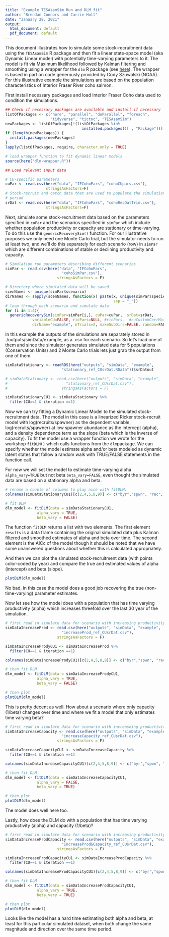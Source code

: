 ```yaml
---
title: "Example TESAsamSim Run and DLM fit"
author: "Brendan Connors and Carrie Holt"
date: "January 28, 2021"
output:
  html_document: default
  pdf_document: default
---
```


This document illustrates how to simulate some stock-recruitment data using the `TESAsamSim` R package and then fit a linear state-space model (aka Dynamic Linear model) with potentially time-varying parameters to it. The model is fit via Maximum likelihood followed by Kalman filtering and smoothing using a wrapper for the `dlm` R package (see [here](https://cran.r-project.org/web/packages/dlm/index.html)). The wrapper is based in part on code generously provided by Cody Szuwalski (NOAA). For this illustrative example the simulations are based on the population characteristics of Interior Fraser River coho salmon.


First install necessary packages and load Interior Fraser Coho data used to condition the simulations. 
```r
## Check if necessary packages are available and install if necessary
listOfPackages <- c("here", "parallel", "doParallel", "foreach", 
                    "tidyverse", "tictoc", "TESAsamSim")
newPackages <- listOfPackages[!(listOfPackages %in% 
                                  installed.packages()[ , "Package"])]
if (length(newPackages)) {
  install.packages(newPackages)
}
lapply(listOfPackages, require, character.only = TRUE)

# load wrapper function to fit dynamic linear models
source(here("dlm-wrapper.R"))

## Load relevant input data

# CU-specific parameters
cuPar <- read.csv(here("data", "IFCohoPars", "cohoCUpars.csv"),
                  stringsAsFactors=F)
# Stock-recruit and catch data that are used to populate the simulation priming
# period
srDat <- read.csv(here("data", "IFCohoPars", "cohoRecDatTrim.csv"),
                  stringsAsFactors=F)

```

Next, simulate some stock-recruitment data based on the parameters specified in `cuPar` and the scenarios specified in `simPar` which include whether population productivity or capacity are stationary or time-varying. To do this  use the `genericRecoverySim()` function. For our illustrative purposes we only need one Monte Carlo trial, but the simulator needs to run at least two, and we'll do this separately for each scenario (row) in `simPar` which are different combinations of stable or declining productivity and capacity.

```r
# Simulation run parameters describing different scenarios
simPar <- read.csv(here("data", "IFCohoPars",
                         "cohoSimPar.csv"),
                       stringsAsFactors = F)

# Directory where simulated data will be saved
scenNames <- unique(simPar$scenario)
dirNames <- sapply(scenNames, function(x) paste(x, unique(simPar$species),
                                                sep = "_"))
# loop through each scenario and simulate data
for (i in 1:4){
  genericRecoverySim(simPar=simPar[i,], cuPar=cuPar,  srDat=srDat,
            variableCU=FALSE, ricPars=NULL, #ricPars,  #cuCustomCorrMat = cuCustomCorrMat,
            dirName="example", nTrials=2, makeSubDirs=FALSE, random=FALSE)}


```

In this example the outputs of the simulations are separately stored in ./outputs/simData/example, as a .csv for each scenario. So let's load one of them and since the simulator generates simulated data for 5 populations (Conservation Units) and 2 Monte Carlo trials lets just grab the output from one of them.

```r
simDataStationary <- readRDS(here("outputs", "simData", "example",
                         "stationary_ref_CUsrDat.RData"))$srDatout

# simDataStationary <- read.csv(here("outputs", "simData", "example",
#                          "stationary_ref_CUsrDat.csv"),
#                        stringsAsFactors = F)

simDataStationaryCU1 <- simDataStationary %>% 
  filter(CU==1 & iteration ==1)

```
Now we can try fitting a Dynamic Linear Model to the simulated stock-recruitment data. The model in this case is a linearized Ricker stock-recruit model with log(recruits/spawner) as the dependent variable, log(recruits/spawner) at low spawner abundance as the intercept (alpha), and a density dependence term as the slope (beta which is the inverse of capacity). To fit the model use a wrapper function we wrote for the workshop `fitDLM()` which calls functions from the `dlm`package. We can specify whether the model estimate alpha and/or beta modeled as dynamic latent states that follow a random walk with TRUE/FALSE statements in the function call. 

For now we will set the model to estimate time-varying alpha `alpha_vary=TRUE` but not beta `beta_vary=FALSE`, even thought the simulated data are based on a stationary alpha and beta.

```r
# rename a couple of columns to play nice with fitDLM. 
colnames(simDataStationaryCU1)[c(2,4,5,8,9)] <- c("byr","spwn", "rec", "alpha_true", "beta_true")

# fit DLM
dlm_model <- fitDLM(data = simDataStationaryCU1,
              alpha_vary = TRUE,
              beta_vary = FALSE)

```

The function `fitDLM` returns a list with two elements. The first element `results` is a data frame containing the original simulated data plus Kalman filtered and smoothed estimates of alpha and beta over time. The second element is the AICc of the model though it should be noted that we have some unanswered questions about whether this is calculated appropriately.  

And then we can plot the simulated stock-recruitment data (with points color-coded by year) and compare the true and estimated values of alpha (intercept) and beta (slope). 

```r
plotDLM(dlm_model)
```

No bad, in this case the model does a good job recovering the true (non-time-varying) parameter estimates. 

Now let see how the model does with a population that has time varying productivity (alpha) which increases threefold over the last 30 year of the simulation. 

```r

# first read in simulate data for scenario with increasing productivity
simDataIncreaseProd <- read.csv(here("outputs", "simData", "example",
                         "increaseProd_ref_CUsrDat.csv"),
                       stringsAsFactors = F)

simDataIncreaseProdyCU1 <- simDataIncreaseProd %>% 
  filter(CU==1 & iteration ==1)

colnames(simDataIncreaseProdyCU1)[c(2,4,5,8,9)] <- c("byr","spwn", "rec", "alpha_true", "beta_true")

# then fit DLM
dlm_model <- fitDLM(data = simDataIncreaseProdyCU1,
              alpha_vary = TRUE,
              beta_vary = FALSE)

# then plot
plotDLM(dlm_model)
```

This is pretty decent as well. How about a scenario where only capacity (1/beta) changes over time and where we fit a model that only estimates time varying beta?  

```r

# first read in simulate data for scenario with increaseing productivity
simDataIncreaseCapacity <- read.csv(here("outputs", "simData", "example",
                         "increaseCapacity_ref_CUsrDat.csv"),
                       stringsAsFactors = F)

simDataIncreaseCapacityCU1 <- simDataIncreaseCapacity %>% 
  filter(CU==1 & iteration ==1)

colnames(simDataIncreaseCapacityCU1)[c(2,4,5,8,9)] <- c("byr","spwn", "rec", "alpha_true", "beta_true")

# then fit DLM
dlm_model <- fitDLM(data = simDataIncreaseCapacityCU1,
              alpha_vary = FALSE,
              beta_vary = TRUE)

# then plot
plotDLM(dlm_model)
```

The model does well here too. 

Lastly, how does the DLM do with a population that has time varying productivity (alpha) and capacity (1/beta)?  

```r

# first read in simulate data for scenario with increasing productivity and capacity
simDataIncreaseProdCapacity <- read.csv(here("outputs", "simData", "example",
                         "IncreaseProd&Capacity_ref_CUsrDat.csv"),
                       stringsAsFactors = F)

simDataIncreaseProdCapacityCU1 <- simDataIncreaseProdCapacity %>% 
  filter(CU==1 & iteration ==1)

colnames(simDataIncreaseProdCapacityCU1)[c(2,4,5,8,9)] <- c("byr","spwn", "rec", "alpha_true", "beta_true")

# then fit DLM
dlm_model <- fitDLM(data = simDataIncreaseProdCapacityCU1,
              alpha_vary = TRUE,
              beta_vary = TRUE)

# then plot
plotDLM(dlm_model)
```

Looks like the model has a hard time estimating both alpha and beta, at least for this particular simulated dataset, when both change the same magnitude and direction over the same time period.  





















